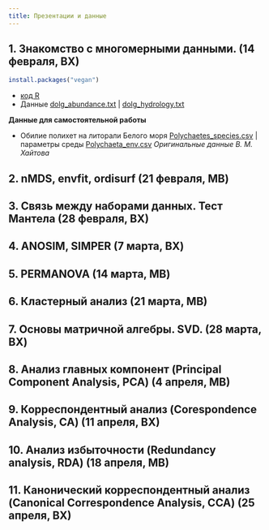 ```yaml
---
title: Презентации и данные
---
```


## 1. Знакомство с многомерными данными. (14 февраля, ВХ)

```r
install.packages("vegan")
```

<!-- - Презентация [html](01_multivariate_data_and_dissimilarities.html) -->
- [код R](01_multivariate_data_and_dissimilarities_code.R)
<!-- - Данные [Protein.txt](data/Protein.txt) -->
- Данные [dolg_abundance.txt](data/dolg_abundance.txt) | [dolg_hydrology.txt](data/dolg_hydrology.txt)



**Данные для самостоятельной работы**

- Обилие полихет на литорали Белого моря [Polychaetes_species.csv](data/Polychaetes_species.csv) | параметры среды [Polychaeta_env.csv](data/Polychaeta_env.csv)
*Оригинальные данные В. М. Хайтова*



## 2. nMDS, envfit, ordisurf (21 февраля, МВ)

<!-- - Презентация [html](02_nMDS.html) -->
<!-- - [код R](02_nMDS_code.R) -->
<!-- - Данные [dolg_abundance.txt](data/dolg_abundance.txt) | [dolg_hydrology.txt](data/dolg_hydrology.txt) -->

<!-- **Данные для самостоятельной работы** -->

<!-- - Растительные сообщества во франции La Mafragh (Annaba, Algérie)  [mafragh_species.csv](data/mafragh_species.csv) | параметры среды [mafragh_env.csv](data/mafragh_env.csv)   -->
<!-- Данные из работы  *de Belair, G. and Bencheikh-Lehocine, M. (1987) Composition et déterminisme de la végétation d'une plaine côtière marécageuse : La Mafragh (Annaba, Algérie). Bulletin d'Ecologie, 18, 393–407.*  -->

<!-- - Деревья на острове Barro Colorado [BCI_species.csv](data/BCI_species.csv) | параметры среды [BCI_env.csv](data/BCI_env.csv)   -->
<!-- Данные из работы *Condit, R, Pitman, N, Leigh, E.G., Chave, J., Terborgh, J., Foster, R.B., Nuñez, P., Aguilar, S., Valencia, R., Villa, G., Muller-Landau, H.C., Losos, E. & Hubbell, S.P. (2002). Beta-diversity in tropical forest trees. Science 295, 666–669.* -->

## 3. Связь между наборами данных. Тест Мантела (28 февраля, ВХ)

<!-- - Презентация [html](03_Mantel_correlation-based_methods.html) -->
<!-- - [код R](03_Mantel_correlation-based_methods.R) -->
<!-- - Данные [Coordinates.txt](data/Coordinates.txt) |  -->

<!-- **Данные для самостоятельной работы** -->

<!-- - Сообщества макробентоса в экспериментах с искусственно созданными друзами мидий [mussel_experiment.csv](data/mussel_experiment.csv)   -->
<!-- Данные из работы *Хайтов В. М.Бровкина Ю.Б. Механизмы заселения друз Mytilus edulis Linnaeus, 1758 (Bivalvia: Mytilidae) обитателями беломорского песчаного пляжа // БИОЛОГИЯ МОРЯ, 2014. — Vol. 40, — № 4. — P. 302-308*    -->

<!-- - Сообщества макробентоса в друзах мидий [mussel_patches.csv](data/mussel_patches.csv)   -->
<!-- Данные из работы *Хайтов В. М., Артемьева А. В., Фокин М. В., Яковис Е. Л. Структурно-динамическая организация консорциев друз Mytilus edulis на литорали губы Долгой острова Большого Соловецкого. Ч. II. Структура и динамика сообщества, связанного с друзами  Вестн. С.-Петерб. ун-та. Сер. 3. 2002. Вып. 4 (№ 27). С. 18−29.*    -->

## 4. ANOSIM, SIMPER (7 марта, ВХ)

<!-- - Презентация [html](04_ANOSIM_SIMPER.html) -->
<!-- - [код R](04_ANOSIM_SIMPER.R) -->
<!-- - Данные [mussel_beds.csv](data/mussel_beds.csv) | [ASCAM.csv](data/ASCAM.csv)  -->

<!-- **Данные для самостоятельной работы** -->

<!-- - Сообщества макробентоса в экспериментах с искусственно созданными друзами мидий [mussel_experiment.csv](data/mussel_experiment.csv)   -->
<!-- Данные из работы *Хайтов В. М.Бровкина Ю.Б. Механизмы заселения друз Mytilus edulis Linnaeus, 1758 (Bivalvia: Mytilidae) обитателями беломорского песчаного пляжа // БИОЛОГИЯ МОРЯ, 2014. — Vol. 40, — № 4. — P. 302-308*    -->

<!-- - Сообщества макробентоса в друзах мидий [mussel_patches.csv](data/mussel_patches.csv)   -->
<!-- Данные из работы *Хайтов В. М., Артемьева А. В., Фокин М. В., Яковис Е. Л. Структурно-динамическая организация консорциев друз Mytilus edulis на литорали губы Долгой острова Большого Соловецкого. Ч. II. Структура и динамика сообщества, связанного с друзами  Вестн. С.-Петерб. ун-та. Сер. 3. 2002. Вып. 4 (№ 27). С. 18−29.*    -->


## 5. PERMANOVA (14 марта, МВ)

<!-- ```{r eval=FALSE} -->
<!-- install.packages("readxl") -->
<!-- ``` -->

<!-- - Презентация [html](05_perMANOVA.html) -->
<!-- - [код R](05_perMANOVA.R) -->
<!-- - Данные [pesch.csv](data/pesch.csv) | [simulated_data.csv](data/simulated_data.csv)  -->

<!-- **Данные для самостоятельной работы** -->

<!-- [Пояснения к датасетам и задание](07_perMANOVA_task.html) -->

<!-- - Влияние выпаса скота на зообентос рек о.Тасмания [Grazing_Magierowski_et_al_2015.xls](data/Grazing_Magierowski_et_al_2015.xls)   -->
<!-- *Magierowski, RH, Davies, PE, Read, SM (2015). Biological and physical data collected from river sites selected across a gradient of catchment area under grazing in northern Tasmania., Version 1. http://doi.org/10.4227/05/54BEEE248D22B. ÆKOS Data Portal, rights owned by University of Tasmania. Accessed 02 Mar 2017.* -->

<!-- - Гематология сонных ящериц _Tiliqua rugosa_ [Sleepy lizard.xlsx](data/Sleepy lizard.xlsx)   -->
<!-- *Smyth, A. K., Smee, E., Godfrey, S. S., Crowther, M., Phalen, D. (2014). Haematology of the Sleepy Lizard (Tiliqua rugosa) in Australia's cereal croplands, 2010, Version 1.0. http://doi.org/10.4227/05/537C5C5553F9E. ÆKOS Data Portal, rights owned by University of Adelaide, University of Sydney, Commonwealth Scientific and Industrial Research Organisation. Accessed 03 Mar 2017.* -->


## 6. Кластерный анализ (21 марта, МВ)

<!-- ```{r eval=FALSE} -->
<!-- install.packages(c("candisc", "ape", "dendextend", "cluster", "pvclust")) -->
<!-- ``` -->

<!-- - Презентация [html](06_cluster_analysis.html) -->
<!-- - [код R](06_cluster_analysis.R) -->

<!-- **Данные для самостоятельной работы** -->

<!-- С прошлого занятия. -->

## 7. Основы матричной алгебры. SVD. (28 марта, ВХ)

<!-- ```{r eval=FALSE} -->
<!-- install.packages("jpeg") -->
<!-- ``` -->


<!-- - Презентация [html](07_introduction_to_matrix_algebra_new.html) -->
<!-- - [код R](07_introduction_to_matrix_algebra.R) -->
<!-- - Данные [Матрица](data/face.rda)  -->


<!-- [**Данные для самостоятельной работы**](07_matrix_algebra_task.html) -->


## 8. Анализ главных компонент (Principal Component Analysis, PCA) (4 апреля, МВ)

<!-- ```{r eval=FALSE} -->
<!-- install.packages(c("cowplot", "geomorph")) -->
<!-- ``` -->

<!-- - Презентация [html](08_PCA_new.html) -->
<!-- - [код R](08_PCA_code.R) -->
<!-- - Данные [jellyfish.csv](data/jellyfish.csv) | [protein.csv](data/protein.csv) -->

<!-- **Данные для самостоятельной работы** -->
<!-- - Ирисы --- iris{datasets} -->

<!-- (Геометрическаая) морфометрия -->

<!-- - Презентация [html](08_PCA_geometric_morphometrics.html) -->
<!-- - [код R](08_PCA_geometric_morphometrics_code.R) -->
<!-- - Данные [turtles.txt](data/turtles.txt) -->

## 9. Корреспондентный анализ (Corespondence Analysis, CA) (11 апреля, ВХ)

<!-- - Презентация [html](09_CA_and_CA_calculation.html) -->
<!-- - [код R](09_CA_vs_PCA_CA_calculation.R) -->
<!-- - Данные [macnally.xlsx](data/macnally.xlsx)  -->

<!-- **Данные для самостоятельной работы** -->

<!-- ```{r eval=FALSE} -->
<!-- install.packages("ade4") -->
<!-- ``` -->

<!-- - растительные сообщества во франции La Mafragh (Annaba, Algérie)  [mafragh_species.csv](data/mafragh_species.csv) -->
<!-- - Крысы [bolger1.csv](data/bolger1.csv)  -->
<!-- - Бабочки --- butterfly{ade4} -->

## 10. Анализ избыточности (Redundancy analysis, RDA) (18 апреля, МВ)

<!-- - Презентация [html](10_RDA.html) -->
<!-- - [код R](10_RDA.R) -->
<!-- - Данные butterfly{ade4} -->

<!-- **Данные для самостоятельной работы** -->

<!-- ```{r eval=FALSE} -->
<!-- install.packages("DAAG") -->
<!-- ``` -->

<!-- - Влияние выпаса скота на зообентос рек о.Тасмания [Grazing_Magierowski_et_al_2015.xls](data/Grazing_Magierowski_et_al_2015.xls)   -->
<!-- *Magierowski, RH, Davies, PE, Read, SM (2015). Biological and physical data collected from river sites selected across a gradient of catchment area under grazing in northern Tasmania., Version 1. http://doi.org/10.4227/05/54BEEE248D22B. ÆKOS Data Portal, rights owned by University of Tasmania. Accessed 02 Mar 2017.* -->
<!-- - Морфометрия поссумов в Австралии possum{DAAG}, possumsites{DAAG}   -->
<!-- *Lindenmayer, D. B., Viggers, K. L., Cunningham, R. B., and Donnelly, C. F. 1995. Morphological variation among columns of the mountain brushtail possum, Trichosurus caninus Ogilby (Phalangeridae: Marsupiala). Australian Journal of Zoology 43: 449-458.* -->

## 11. Канонический корреспондентный анализ (Canonical Correspondence Analysis, CCA) (25 апреля, ВХ)


<!-- ```{r eval=FALSE} -->
<!-- install.packages("DAAG") -->
<!-- install.packages("akima") -->
<!-- install.packages("reshape2") -->
<!-- ``` -->


<!-- - Презентация [html](11_1_CCA.html) -->
<!-- - [код R](11_1_CCA.R) -->


<!-- - Влияние выпаса скота на зообентос рек о.Тасмания [Grazing_Magierowski_et_al_2015.xls](data/Grazing_Magierowski_et_al_2015.xls) -->
<!-- *Magierowski, RH, Davies, PE, Read, SM (2015). Biological and physical data collected from river sites selected across a gradient of catchment area under grazing in northern Tasmania., Version 1. http://doi.org/10.4227/05/54BEEE248D22B. ÆKOS Data Portal, rights owned by University of Tasmania. Accessed 02 Mar 2017.* -->

<!-- - Сообщества бентоса Долгой губы о. Большого Соловецкого [dolg_abundance.txt](data/dolg_abundance.txt) | параметры среды [dolg_hydrology.txt](data/dolg_hydrology.txt) -->
<!-- *Оригинальные данные В. М. Хайтова*    -->

<!-- - Обилие полихет на литорали Белого моря [Polychaetes_species.csv](data/Polychaetes_species.csv) | параметры среды [Polychaeta_env.csv](data/Polychaeta_env.csv)   -->
<!-- *Оригинальные данные В. М. Хайтова*    -->

<!-- - растительные сообщества во франции La Mafragh (Annaba, Algérie)  [mafragh_species.csv](data/mafragh_species.csv) | параметры среды [mafragh_env.csv](data/mafragh_env.csv)   -->
<!-- Данные из работы  *de Belair, G. and Bencheikh-Lehocine, M. (1987) Composition et déterminisme de la végétation d'une plaine côtière marécageuse : La Mafragh (Annaba, Algérie). Bulletin d'Ecologie, 18, 393–407.*  -->

<!-- - Деревья на острове Barro Colorado [BCI_species.csv](data/BCI_species.csv) | параметры среды [BCI_env.csv](data/BCI_env.csv)   -->
<!-- Данные из работы *Condit, R, Pitman, N, Leigh, E.G., Chave, J., Terborgh, J., Foster, R.B., Nuñez, P., Aguilar, S., Valencia, R., Villa, G., Muller-Landau, H.C., Losos, E. & Hubbell, S.P. (2002). Beta-diversity in tropical forest trees. Science 295, 666–669.* -->

